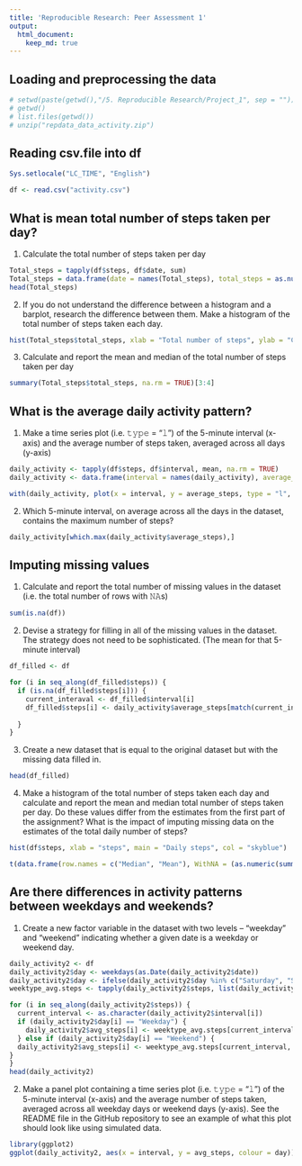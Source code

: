 ```yaml
---
title: 'Reproducible Research: Peer Assessment 1'
output: 
  html_document:
    keep_md: true
---
```

## Loading and preprocessing the data
```r
# setwd(paste(getwd(),"/5. Reproducible Research/Project_1", sep = ""))
# getwd()
# list.files(getwd())
# unzip("repdata_data_activity.zip")
```
## Reading csv.file into df
```r
Sys.setlocale("LC_TIME", "English")
```
```r
df <- read.csv("activity.csv")
```


## What is mean total number of steps taken per day?

1. Calculate the total number of steps taken per day
```r
Total_steps = tapply(df$steps, df$date, sum)
Total_steps = data.frame(date = names(Total_steps), total_steps = as.numeric(Total_steps))
head(Total_steps)
```

2. If you do not understand the difference between a histogram and a barplot, research the difference between them. Make a histogram of the total number of steps taken each day. 
```r
hist(Total_steps$total_steps, xlab = "Total number of steps", ylab = "Count", main = "Total number of steps histogram", col = "lightblue", breaks = 30, xlim = c(0, 25000))
```

3. Calculate and report the mean and median of the total number of steps taken per day
```r
summary(Total_steps$total_steps, na.rm = TRUE)[3:4]
```

## What is the average daily activity pattern?
1. Make a time series plot (i.e. 𝚝𝚢𝚙𝚎 = "𝚕") of the 5-minute interval (x-axis) and the average number of steps taken, averaged across all days (y-axis)
```r
daily_activity <- tapply(df$steps, df$interval, mean, na.rm = TRUE)
daily_activity <- data.frame(interval = names(daily_activity), average_steps = as.numeric(daily_activity))

with(daily_activity, plot(x = interval, y = average_steps, type = "l", col = "skyblue", lwd = 2, xlab = "Interval", ylab = "Average steps per Day", main = "Average daily activity pattern"))
```

2. Which 5-minute interval, on average across all the days in the dataset, contains the maximum number of steps?
```r
daily_activity[which.max(daily_activity$average_steps),]
```

## Imputing missing values
1. Calculate and report the total number of missing values in the dataset (i.e. the total number of rows with 𝙽𝙰s)
```r
sum(is.na(df))
```

2. Devise a strategy for filling in all of the missing values in the dataset. The strategy does not need to be sophisticated. (The mean for that 5-minute interval)
```r
df_filled <- df

for (i in seq_along(df_filled$steps)) {
  if (is.na(df_filled$steps[i])) {
    current_interaval <- df_filled$interval[i]
    df_filled$steps[i] <- daily_activity$average_steps[match(current_interaval, daily_activity$interval)]
    
  }
}
```

3. Create a new dataset that is equal to the original dataset but with the missing data filled in.
```r
head(df_filled)
```

4. Make a histogram of the total number of steps taken each day and calculate and report the mean and median total number of steps taken per day. Do these values differ from the estimates from the first part of the assignment? What is the impact of imputing missing data on the estimates of the total daily number of steps?
```r
hist(df$steps, xlab = "steps", main = "Daily steps", col = "skyblue")
```

```r
t(data.frame(row.names = c("Median", "Mean"), WithNA = (as.numeric(summary(Total_steps$total_steps), na.rm = TRUE)[3:4]), WithoutNA = (as.numeric(summary(df$steps)[3:4]))))
```

## Are there differences in activity patterns between weekdays and weekends?
1. Create a new factor variable in the dataset with two levels – “weekday” and “weekend” indicating whether a given date is a weekday or weekend day.
```r
daily_activity2 <- df
daily_activity2$day <- weekdays(as.Date(daily_activity2$date))
daily_activity2$day <- ifelse(daily_activity2$day %in% c("Saturday", "Sunday"), "Weekend", "Weekday")
weektype_avg.steps <- tapply(daily_activity2$steps, list(daily_activity2$interval, daily_activity2$day), mean, na.rm = TRUE)

for (i in seq_along(daily_activity2$steps)) {
  current_interval <- as.character(daily_activity2$interval[i])
  if (daily_activity2$day[i] == "Weekday") {
    daily_activity2$avg_steps[i] <- weektype_avg.steps[current_interval, 1]
  } else if (daily_activity2$day[i] == "Weekend") {
  daily_activity2$avg_steps[i] <- weektype_avg.steps[current_interval, 2]
}
}
head(daily_activity2)
```

2. Make a panel plot containing a time series plot (i.e. 𝚝𝚢𝚙𝚎 = "𝚕") of the 5-minute interval (x-axis) and the average number of steps taken, averaged across all weekday days or weekend days (y-axis). See the README file in the GitHub repository to see an example of what this plot should look like using simulated data.
```r
library(ggplot2)
ggplot(daily_activity2, aes(x = interval, y = avg_steps, colour = day))+geom_line()+facet_wrap(.~day)+labs(x = "Interval", y = "Average steps per day")+labs(title = "Average steps per day by Weektype")
```